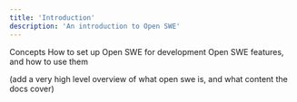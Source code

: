 ```yaml
---
title: 'Introduction'
description: 'An introduction to Open SWE'
---
```


<CardGroup cols={2}>
  <Card
    title="Concepts"
    icon="bolt"
    href="/concepts"
  >
    Concepts
  </Card>
  <Card
    title="Setup"
    icon="robot"
    href="/setup"
  >
    How to set up Open SWE for development
  </Card>
  <Card
    title="Usage"
    icon="database"
    href="/usage"
  >
    Open SWE features, and how to use them
  </Card>
</CardGroup>

(add a very high level overview of what open swe is, and what content the docs cover)
